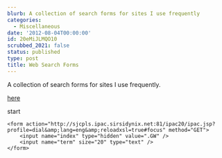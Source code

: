 ```yaml
---
blurb: A collection of search forms for sites I use frequently
categories:
  - Miscellaneous
date: '2012-08-04T00:00:00'
id: 20eMiJLMQO10
scrubbed_2021: false
status: published
type: post
title: Web Search Forms
---
```


<p>A collection of search forms for sites I use frequently.</p>

<a href="#" onclick="someCall('asdfasdfasdfasdf');">here</a>

<div id="testId" >start</div>

<div id="formWrapper">

	<form action="http://sjcpls.ipac.sirsidynix.net:81/ipac20/ipac.jsp?profile=dial&amp;lang=eng&amp;reloadxsl=true#focus" method="GET">
		<input name="index" type="hidden" value=".GW" />
		<input name="term" size="20" type="text" />
	</form>

</div>

<script>

	
	function someCall(aNewValue) {
		document.getElementById('testId').innerText = "asdfasd234" + aNewValue;
	}
	
	
</script>
